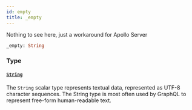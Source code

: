 ```yaml
---
id: empty
title: _empty
---
```



Nothing to see here, just a workaround for Apollo Server


```graphql
_empty: String

```


### Type

#### [`String`](/developers/demandhq-apis/storefront-api/graphql/reference/scalars/string) 

The `String` scalar type represents textual data, represented as UTF-8 character sequences. The String type is most often used by GraphQL to represent free-form human-readable text.




